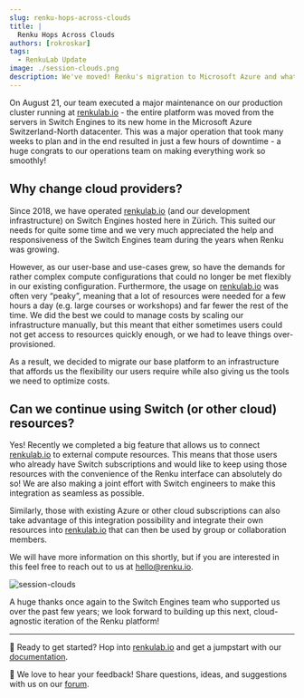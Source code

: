 ```yaml
---
slug: renku-hops-across-clouds
title: |
  Renku Hops Across Clouds
authors: [rokroskar]
tags:
  - RenkuLab Update
image: ./session-clouds.png
description: We've moved! Renku's migration to Microsoft Azure and what it means for you
---
```


On August 21, our team executed a major maintenance on our production cluster running at
[renkulab.io](http://renkulab.io) - the entire platform was moved from the servers in Switch Engines
to its new home in the Microsoft Azure Switzerland-North datacenter. This was a major operation that
took many weeks to plan and in the end resulted in just a few hours of downtime - a huge congrats to
our operations team on making everything work so smoothly!

<!-- truncate -->

## Why change cloud providers?

Since 2018, we have operated [renkulab.io](http://renkulab.io) (and our development infrastructure)
on Switch Engines hosted here in Zürich. This suited our needs for quite some time and we very much
appreciated the help and responsiveness of the Switch Engines team during the years when Renku was
growing.

However, as our user-base and use-cases grew, so have the demands for rather complex compute
configurations that could no longer be met flexibly in our existing configuration. Furthermore, the
usage on [renkulab.io](http://renkulab.io) was often very “peaky”, meaning that a lot of resources
were needed for a few hours a day (e.g. large courses or workshops) and far fewer the rest of the
time. We did the best we could to manage costs by scaling our infrastructure manually, but this
meant that either sometimes users could not get access to resources quickly enough, or we had to
leave things over-provisioned.

As a result, we decided to migrate our base platform to an infrastructure that affords us the
flexibility our users require while also giving us the tools we need to optimize costs.

## Can we continue using Switch (or other cloud) resources?

Yes! Recently we completed a big feature that allows us to connect [renkulab.io](http://renkulab.io)
to external compute resources. This means that those users who already have Switch subscriptions and
would like to keep using those resources with the convenience of the Renku interface can absolutely
do so! We are also making a joint effort with Switch engineers to make this integration as seamless
as possible.

Similarly, those with existing Azure or other cloud subscriptions can also take advantage of this
integration possibility and integrate their own resources into [renkulab.io](http://renkulab.io)
that can then be used by group or collaboration members.

We will have more information on this shortly, but if you are interested in this feel free to reach
out to us at [hello@renku.io](mailto:hello@renku.io).

![session-clouds](session-clouds.png)

A huge thanks once again to the Switch Engines team who supported us over the past few years; we
look forward to building up this next, cloud-agnostic iteration of the Renku platform!

---

🐸 Ready to get started? Hop into [renkulab.io](https://renkulab.io) and get a jumpstart with our
[documentation](https://renku.notion.site/Documentation-db396cfc9a664cd2b161e4c6068a5ec9).

💬 We love to hear your feedback! Share questions, ideas, and suggestions with us on our
[forum](https://renku.discourse.group/).

